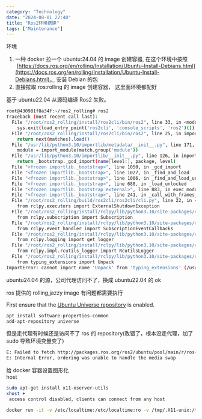 ```yaml
---
category: "Technology"
date: "2024-08-01 22:40"
title: "Ros2环境搭建"
tags: ["Maintenance"]
---
```


环境

1. 一种 docker 拉一个 ubuntu:24.04 的 image 创建容器, 在这个环境中按照  [https://docs.ros.org/en/rolling/Installation/Ubuntu-Install-Debians.html](https://docs.ros.org/en/rolling/Installation/Ubuntu-Install-Debians.html)， 安装 Debian 的包
2. 直接拉取 ros:rolling 的 image 创建容器， 这里面环境都配好

基于 ubuntu22.04 从源码编译 Ros2 失败。

```sh
root@430981f8a34f:~/ros2_rolling# ros2
Traceback (most recent call last):
  File "/root/ros2_rolling/install/ros2cli/bin/ros2", line 33, in <module>
    sys.exit(load_entry_point('ros2cli', 'console_scripts', 'ros2')())
  File "/root/ros2_rolling/install/ros2cli/bin/ros2", line 25, in importlib_load_entry_point
    return next(matches).load()
  File "/usr/lib/python3.10/importlib/metadata/__init__.py", line 171, in load
    module = import_module(match.group('module'))
  File "/usr/lib/python3.10/importlib/__init__.py", line 126, in import_module
    return _bootstrap._gcd_import(name[level:], package, level)
  File "<frozen importlib._bootstrap>", line 1050, in _gcd_import
  File "<frozen importlib._bootstrap>", line 1027, in _find_and_load
  File "<frozen importlib._bootstrap>", line 1006, in _find_and_load_unlocked
  File "<frozen importlib._bootstrap>", line 688, in _load_unlocked
  File "<frozen importlib._bootstrap_external>", line 883, in exec_module
  File "<frozen importlib._bootstrap>", line 241, in _call_with_frames_removed
  File "/root/ros2_rolling/build/ros2cli/ros2cli/cli.py", line 22, in <module>
    from rclpy.executors import ExternalShutdownException
  File "/root/ros2_rolling/install/rclpy/lib/python3.10/site-packages/rclpy/executors.py", line 50, in <module>
    from rclpy.subscription import Subscription
  File "/root/ros2_rolling/install/rclpy/lib/python3.10/site-packages/rclpy/subscription.py", line 23, in <module>
    from rclpy.event_handler import SubscriptionEventCallbacks
  File "/root/ros2_rolling/install/rclpy/lib/python3.10/site-packages/rclpy/event_handler.py", line 25, in <module>
    from rclpy.logging import get_logger
  File "/root/ros2_rolling/install/rclpy/lib/python3.10/site-packages/rclpy/logging.py", line 21, in <module>
    from rclpy.impl.rcutils_logger import RcutilsLogger
  File "/root/ros2_rolling/install/rclpy/lib/python3.10/site-packages/rclpy/impl/rcutils_logger.py", line 41, in <module>
    from typing_extensions import Unpack
ImportError: cannot import name 'Unpack' from 'typing_extensions' (/usr/lib/python3/dist-packages/typing_extensions.py)

```

ubuntu24.04 的源，公司代理访问不了，换成 ubuntu22.04 的 ok

ros 提供的 rolling,jazzy image 有问题都需要执行

First ensure that the [Ubuntu Universe repository](https://help.ubuntu.com/community/Repositories/Ubuntu) is enabled.

```sh
apt install software-properties-common
add-apt-repository universe
```

但是走代理有时候还是访问不了 ros 的 repository(改错了，根本没走代理，加了 sudo 导致环境变量变了)

```sh
E: Failed to fetch http://packages.ros.org/ros2/ubuntu/pool/main/r/ros-rolling-turtlesim/ros-rolling-turtlesim_1.9.1-1noble.20240713.222752_amd64.deb  Could not connect to packages.ros.org:80 (64.50.233.100), connection timed out Could not connect to packages.ros.org:80 (64.50.236.52), connection timed out Could not connect to packages.ros.org:80 (140.211.166.134), connection timed out
E: Internal Error, ordering was unable to handle the media swap
```

给 docker 容器设置图形化  
host

```sh
sudo apt-get install x11-xserver-utils
xhost +
 access control disabled, clients can connect from any host

docker run -it -v /etc/localtime:/etc/localtime:ro -v /tmp/.X11-unix:/tmp/.X11-unix -e DISPLAY=unix$DISPLAY -e GDK_SCALE -e GDK_DPI_SCALE --name ros2 ros:rolling
```

